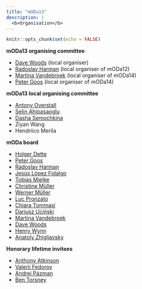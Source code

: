 ```yaml
---
title: "mODa13"
description: |
  <b>Organisation</b>
---
```


```r
knitr::opts_chunk$set(echo = FALSE)
```

**mODa13 organising committee**

 - [Dave Woods](https://statsdavew.github.io) (local organiser)
 - [Radoslav Harman](http://www.iam.fmph.uniba.sk/ospm/Harman/index.htm) (local organiser of mODa12)
 - [Martina Vandebroek](https://www.kuleuven.be/wieiswie/en/person/00004359) (local organiser of mODa14)
 - [Peter Goos](https://www.kuleuven.be/wieiswie/en/person/00006560) (local organiser of mODa14)
 
 **mODa13 local organising committee**
 
  - [Antony Overstall](http://www.personal.soton.ac.uk/amo105/)
  - [Selin Ahipasaoglu](https://www.southampton.ac.uk/people/5y9p9p/doctor-selin-ahipasaoglu)
  - [Dasha Semochkina](https://www.southampton.ac.uk/people/5xrjcp/doctor-dasha-semochkina)
  - Ziyan Wang
  - Hendriico Merila
  
**mODa board**
  
 - [Holger Dette](https://www.ruhr-uni-bochum.de/mathematik3/en/dette.html)
 - [Peter Goos](https://www.kuleuven.be/wieiswie/en/person/00006560) 
 - [Radoslav Harman](http://www.iam.fmph.uniba.sk/ospm/Harman/)
 - [Jesús López Fidalgo](https://lopezfidalgosite.wordpress.com)
 - [Tobias Mielke](https://www.linkedin.com/in/tobias-mielke-44173072/)
 - [Christine Müller](https://www.statistik.tu-dortmund.de/mueller1.html)
 - [Werner Müller](https://www.jku.at/institut-fuer-angewandte-statistik/ueber-uns/team/univ-prof-mag-dr-werner-g-mueller/)
 - [Luc Pronzato](https://www.i3s.unice.fr/~pronzato/node/1)
 - [Chiara Tommasi](https://www.unimi.it/en/ugov/person/chiara-tommasi)
 - [Dariusz Uciński](http://staff.uz.zgora.pl/ducinski/viewpage.php?page_id=12)
 - [Martina Vandebroek](https://www.kuleuven.be/wieiswie/en/person/00004359)
 - [Dave Woods](https://statsdavew.github.io)
 - [Henry Wynn](https://www.lse.ac.uk/CATS/People/Henry-Wynn-homepage)
 - [Anatoly Zhigljavsky](https://www.cardiff.ac.uk/people/view/98671-zhigljavsky-anatoly)
 
**Honorary lifetime invitees**

 - [Anthony Atkinson](https://www.lse.ac.uk/Statistics/People/Professor-Anthony-Atkinson)
 - [Valerii Fedorov](https://www.linkedin.com/in/valerii-v-fedorov/)
 - [Andrej Pázman](http://www.iam.fmph.uniba.sk/ospm/Pazman/)
 - [Ben Torsney](https://www.gla.ac.uk/schools/mathematicsstatistics/staff/bernardtorsney/)